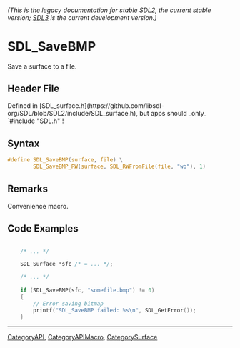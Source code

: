 ====== (This is the legacy documentation for stable SDL2, the current stable version; [https://wiki.libsdl.org/SDL3/ SDL3] is the current development version.) ======
= SDL_SaveBMP =

Save a surface to a file.

== Header File ==

Defined in [SDL_surface.h](https://github.com/libsdl-org/SDL/blob/SDL2/include/SDL_surface.h), but apps should _only_ `#include "SDL.h"`!

== Syntax ==

<syntaxhighlight lang='c'>
#define SDL_SaveBMP(surface, file) \
        SDL_SaveBMP_RW(surface, SDL_RWFromFile(file, "wb"), 1)</syntaxhighlight>

== Remarks ==

Convenience macro.

== Code Examples ==

<syntaxhighlight lang='c'>

    /* ... */

    SDL_Surface *sfc /* = ... */;

    /* ... */
  
    if (SDL_SaveBMP(sfc, "somefile.bmp") != 0)
    {
        // Error saving bitmap
        printf("SDL_SaveBMP failed: %s\n", SDL_GetError());
    }
</syntaxhighlight>

----
[[CategoryAPI]], [[CategoryAPIMacro]], [[CategorySurface]]


